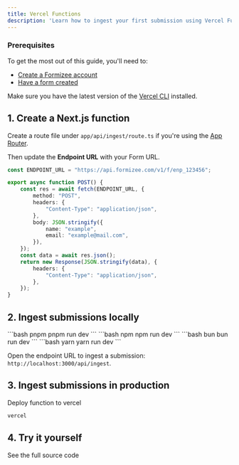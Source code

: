 ```yaml
---
title: Vercel Functions
description: 'Learn how to ingest your first submission using Vercel Functions'
---
```


### Prerequisites
To get the most out of this guide, you'll need to:

* [Create a Formizee account](https://dashboard.formizee.com)
* [Have a form created](/guides/create-your-first-form)

Make sure you have the latest version of the [Vercel CLI](https://vercel.com/docs/cli#installing-vercel-cli) installed.

## 1. Create a Next.js function
Create a route file under `app/api/ingest/route.ts` if you're using the [App Router](https://nextjs.org/docs/app/building-your-application/routing/route-handlers).

Then update the **Endpoint URL** with your Form URL.

```ts route.ts {1}
const ENDPOINT_URL = "https://api.formizee.com/v1/f/enp_123456";

export async function POST() {
	const res = await fetch(ENDPOINT_URL, {
		method: "POST",
		headers: {
			"Content-Type": "application/json",
		},
		body: JSON.stringify({
			name: "example",
			email: "example@mail.com",
		}),
	});
	const data = await res.json();
	return new Response(JSON.stringify(data), {
		headers: {
			"Content-Type": "application/json",
		},
	});
}
```

## 2. Ingest submissions locally
<CodeGroup>
  ```bash pnpm
  pnpm run dev
  ```
  ```bash npm
  npm run dev
  ```
  ```bash bun
  bun run dev
  ```
  ```bash yarn
  yarn run dev
  ```
</CodeGroup>

Open the endpoint URL to ingest a submission: `http://localhost:3000/api/ingest`.

## 3. Ingest submissions in production
Deploy function to vercel
```bash
vercel
```

## 4. Try it yourself
<Card title="Formizee Vercel Functions Example" icon="link" href="https://github.com/formizee/formizee-vercel-functions-example">
  See the full source code
</Card>
